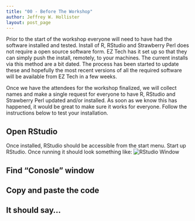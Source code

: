 ---
title: "00 - Before The Workshop"
author: Jeffrey W. Hollister
layout: post_page
---

Prior to the start of the workshop everyone will need to have had the software 
installed and tested.  Install of R, RStudio and Strawberry Perl does not require a open source software form.  EZ Tech has it set up so that they can simply push the install, remotely, to your machines.  The current installs via this method are a bit dated.  The process has been started to update these and hopefully the most recent versions of all the required software will be available from EZ Tech in a few weeks.

Once we have the attendees for the workshop finalized, we will collect names and make a single request for everyone to have R, RStudio and Strawberry Perl updated and/or installed.  As soon as we know this has happened, it would be great to make sure it works for everyone.  Follow the instructions below to test your installation.

## Open RStudio
Once installed, RStudio should be accessible from the start menu.  Start up RStudio.  Once running it should look something like:
![RStudio Window](figure/rstudio.png)

## Find "Conosle" window

## Copy and paste the code

## It should say...


